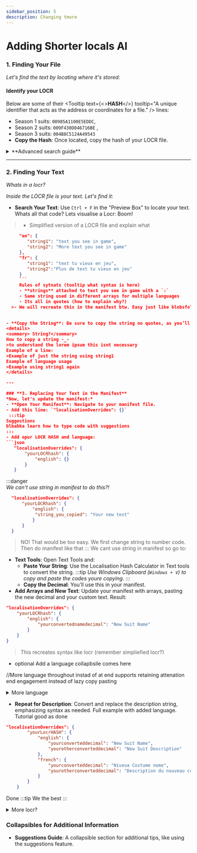 ```yaml
---
sidebar_position: 5   
description: Changing tmore
---
```




# Adding Shorter locals AI

### **1. Finding Your File**
*Let's find the text by locating where it's stored:*
####  Identify your LOCR
 Below are some of their <Tooltip text={<><strong>HASH</strong><span className="icon-alert"></span></>} tooltip="A unique identifier that acts as the address or coordinates for a file." /> lines: 
- Season 1 suits: `00985A1100E5EDDC`,
- Season 2 suits: `009F430D046716BE` ,
- Season 3 suits: `004B8C5124A49543` 
- **Copy the Hash**: Once located, copy the hash of your LOCR file.
<details>

<summary>**Advanced search guide**</summary>
## Advanced Search Guide

*When you need to find text for something other than suits, use the* <Tooltip text={<strong>Advanced Search Tab</strong>} tooltip="A tab in GlacierKit for performing extended searches that go beyond the 'game contents' tab search abilities. It has a magnifying glass icon and, is like all other tabs, on the left side." />. 

Start with:

1. Clicking on the <Tooltip text={<strong>Advanced Search Tab</strong>} tooltip="A tab in GlacierKit for performing extended searches. Located on the left." />

2. **Set Your Search Parameters**:
   - Check only the `chunk0` box.
    - Tick the **"localisation"** option.

    :::note
        - *`Chunk0` holds most of the text data, making the search more efficient.*

        - The latter will refine your search to only localisation-related text files.
    

    :::


3. **Try Multiple Case Variations**:

    *Advanced search is* ***case sensitive*** *so try multiple type of search operations at the* ***same time***

    Search using different case-sensitive variations of your text. Examples:
     - "Blood Money"
     - "blood money"
     - "BLOOD MONEY"
     - "bloodmoney"

:::tip advanced multiple search   

You can continue to input new searches while others are still in progress.
>Watch the task bar at the bottom, which shows the status of your searches.
:::


#### 6. **Focus on the Right File**: 
   - Your goal is to locate a <Tooltip text={<strong>LOCR File</strong>} tooltip="A file that holds game text in different languages, linked by unique 'strings'." />.
   - Look inside the <Tooltip text={<strong>LOCR File</strong>} tooltip="A file that holds game text in different languages, linked by unique 'strings'." />. You can use `ctrl+f` to find and confirm your text
   - or [follow the search section](#1-find-your-suit) if you don't know how to do that.

      > *Ignore `Line` or `dlge` files as they are irrelevant for* <Tooltip text={<strong>localisation Overrides</strong>} tooltip="A way to replace or modify in-game text, like names or descriptions, with your own custom text. It allows you to customize how text appears without altering the core game files." />
:::info Following References 
You *can* track `Line` or `dlge` (dialogue) files via the <Tooltip text={<strong>Reference list</strong>} tooltip="A tab that helps you trace how your file connects to others, showing which files use it or by which ones it's getting.. used" /> to their respective <Tooltip text={<strong>LOCR Files</strong>} tooltip="A file that holds game text in different languages, linked by unique 'strings'." /> too, but using my search method, it'll be highly unlikely you haven't located your <Tooltip text={<strong>LOCR File</strong>} tooltip="A file that holds game text in different languages, linked by unique 'strings'." />
:::
</details>

---

### **2. Finding Your Text**
*Whats in a locr?*

*Inside the LOCR file is your text. Let's find it:*
- **Search Your Text**: Use `Ctrl + F` in the "Preview Box" to locate your text.
Whats all that code?
Lets visualise a Locr: Boom!  
>- Simplified version of a LOCR file and explain what 
```json
     "en": {
        "string1": "text you see in game",
        "string2": "More text you see in game"
     },
     "fr": {
        "string1": "text tu vieux en jeu",
        "string2":"Plus de text tu vieux en jeu"
     }
     ```
     Rules of sytnatx (tooltip what syntax is here)
     - **strings** attached to text you see in game with a `:`
     - Same string used in different arrays for multiple languages
     - Its all in quotes (how to explain why?) 
  >- We will recreate this in the manifest btw. Easy just like blobsfolders 
  

- **Copy the String**: Be sure to copy the string no quotes, as you’ll need it for the next steps.
<details>
<summary> String?</summary>
How to copy a string -_-
>to understand the lorem ipsum this isnt necessary
Example of a line: 
>Example of just the string using string1
Example of language usage
>Example using string1 again 
</details>

---

### **3. Replacing Your Text in the Manifest**
*Now, let's update the manifest:*
- **Open Your Manifest**: Navigate to your manifest file.
- Add this line: `"localisationOverrides": {}`
 :::tip 
Suggestions 
blbabka learn how to type code with suggestions
:::
- Add opur LOCR HASH and language: 
```json
   "localisationOverrides": {
       "yourLOCRhash": {
           "english": {}
       }
   }
   ``` 
:::danger  
   *We can't use string in manifest to do this?!*
 ```json
   "localisationOverrides": {
       "yourLOCRhash": {
           "english": {
            "string_you_copied": "Your new text"
           }
       }
   }
   ``` 
  > NO! That would be too easy. We first change string to number code. Then do manifest like that
:::
>We cant use string in manifest so go to:
- **Text Tools**: Open Text Tools and:
  - **Paste Your String**: Use the Localisation Hash Calculator in Text tools to convert the string.
  :::tip 
*Use Windows Clipboard (`Windows + V`) to copy and paste the codes youre copying.*
:::
  - **Copy the Decimal**: You'll use this in your manifest.
- **Add Arrays and New Text**: Update your manifest with arrays, pasting the new decimal and your custom text.
Result:
```json
"localisationOverrides": {
    "yourLOCRhash": {
        "english": {
            "yourconvertednamedecimal": "New Suit Name"
        }
    }
}
````
>This recreates syntax like locr (remember simpliefied locr?)
- optional Add a language collapbsile comes here 

//More language throughout instad of at end supports retaining attenation end engagement instead of lazy copy pasting 

<details>


<summary>More language</summary>

### 5. (Optionally) Add more languages
#### Same Strings:
In [Part 2](#2-copy-the-string) of the tutorial we demonstrated that *strings* are the same in each <Tooltip text={<><strong>language array</strong><span className="icon-alert"></span></>} tooltip="A single language array in a LOCR file consisting of strings" />
>*This will make adding languages for each entry very easy.*
    

To have your mod support more languages, simply:
- make another <Tooltip text={<strong>language bracket</strong>} tooltip="A single language array that can contain multiple entries of strings each attached to text you see in-game" /> 
- add the <Tooltip text={<strong>same decimal</strong>} tooltip="A string converted into a numeral form" /> with your text


Example of a new language line:
<div id="langcode"></div>
```json
"localisationOverrides": {
        "yourLocrHASH": {
            "english": {
                "yourconverteddecimal": "New Suit Name"
            },
            "french": {
                "yourconverteddecimal": "Niveua Costume nome"
            }
        }
    }
```
<details>
<summary>Language Codes</summary>

:::info language codes
- The reason why `french` is used here and not `français` is because the manifest's <Tooltip text={<strong>schema</strong>} tooltip="A structure used to validate and provide auto-completion for your manifest, helping you write error-free code." /> is coded in English. 
- As for why it doesn't use the same <Tooltip text={<strong>language codes</strong>} tooltip="The language identifiers in each language array of a LOCR file" /> as the actual <Tooltip text={<strong>LOCR Files</strong>} tooltip="A file that holds game text in different languages, linked by unique 'strings'." /> like `en` or `fr`, is because the manifest's <Tooltip text={<strong>schema</strong>} tooltip="A structure used to validate and provide auto-completion for your manifest, helping you write error-free code." /> is coded like that. 

To see how all languages have to be written down in the <Tooltip text={<strong>manifest</strong>} tooltip="A file in your mod folder that holds important information and can execute code" />, see the <Tooltip text={<strong>manifest documentation in SMF</strong>} tooltip="It's the book icon on the left after enabling developer mode." />. 
Or *expand below*
<details>
<summary>codes</summary>
#### All languages
These are all the language codes for the <Tooltip text={<strong>manifest</strong>} tooltip="A file in your mod folder that holds important information and can execute code" /> that can be used for <Tooltip text={<strong>'localisationOverrides'</strong>} tooltip="A way to replace or modify in-game text, like names or descriptions, with your own custom text. It allows you to customize how text appears without altering the core game files." />;
- `"english"`
- `"french"`
- `"italian"`
- `"german"`
- `"spanish"`
- `"russian"`
- `"chineseSimplified"`
- `"chineseTraditional"`
- `"japanese"`

</details>
:::
</details>
</details>









- **Repeat for Description**: Convert and replace the description string, emphasizing syntax as needed.
Full example with added language. Tutorial good as done
```json
"localisationOverrides": {
        "yourLocrHASH": {
            "english": {
                "yourconverteddecimal": "New Suit Name",
                "yourotherconverteddecimal": "New Suit Description"
            },
            "french": {
                "yourconverteddecimal": "Niveua Costume nome",
                "yourotherconverteddecimal": "Description du nouveau costume"
            }
        }
    }
```
Done
:::tip
We the best
:::

<details>
<summary>More locr?</summary>
### Adding More LOCR Files

*If you need to modify more* <Tooltip text={<strong>LOCR Files</strong>} tooltip="A file that holds game text in different languages, linked by unique 'strings'." />: 

1. **Insert a Comma**: After your previous <Tooltip text={<strong>LOCR Array</strong>} tooltip="an array in the manifest resembling the game's LOCR file syntax" />  in the <Tooltip text={<strong>manifest</strong>} tooltip="A file in your mod folder that holds important information and can execute code" />.
2. **Repeat [the steps from start](#1-identify-your-locr)** (or continue here)
2. **Add a New** <Tooltip text={<strong>LOCR Array</strong>} tooltip="an array in the manifest resembling the game's LOCR file syntax" />: Use the same structure, making sure to follow the <Tooltip text={<strong>syntax rules</strong>} tooltip="A set of rules that define how code is written and organized." />.
3. <Tooltip text={<strong>Repeat the Conversion</strong>} tooltip="Using the Localisation Hash calculator" />: Use <Tooltip text={<strong>Text Tools</strong>} tooltip="A tab in GlacierKit that provides tools for converting text and hashes for game modifications." /> again to convert any new <Tooltip text={<strong>strings</strong>} tooltip= "A key that links to text in the LOCR File" /> into <Tooltip text={<strong>decimals</strong>} tooltip="A string converted into a numeral form" />.
4. **Update the** <Tooltip text={<strong>manifest</strong>} tooltip="A file in your mod folder that holds important information and can execute code" />: Add the new language entries, keeping everything consistent.

Example of every aspect from this tutorial applied:
```json
"localisationOverrides": {
    "yourLocrHASH": {
        "english": {
            "yourconverteddecimal": "New Suit Name",
            "yourotherconverteddecimal": "New Suit Description/or Other New Suit name"
        }
    },
    "otherLocrHASH": {
        "english": {
            "somenewconverteddecimal": "More New Suit Name",
            "someotherconverteddecimal": "More New Suit Description/or Other More New Suit name"
        },
        "spanish": {
            "somenewconverteddecimal": "Más nombre de traje nuevo",
            "someotherconverteddecimal": "Más descripción del traje nuevo/u otro nombre del traje más nuevo"
        }
    }
}
```

*Remember to keep your* <Tooltip text={<strong>manifest</strong>} tooltip="A file in your mod folder that holds important information and can execute code" /> *clean and organized to avoid errors.*




</details>




### **Collapsibles for Additional Information**
- **Suggestions Guide**: A collapsible section for additional tips, like using the suggestions feature.